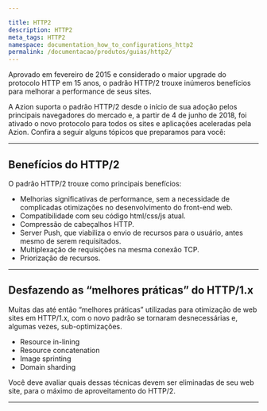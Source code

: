 ```yaml
---

title: HTTP2
description: HTTP2
meta_tags: HTTP2
namespace: documentation_how_to_configurations_http2
permalink: /documentacao/produtos/guias/http2/
---
```


Aprovado em fevereiro de 2015 e considerado o maior upgrade do protocolo HTTP em 15 anos, o padrão HTTP/2 trouxe inúmeros benefícios para melhorar a performance de seus sites.

A Azion suporta o padrão HTTP/2 desde o início de sua adoção pelos principais navegadores do mercado e, a partir de 4 de junho de 2018, foi ativado o novo protocolo para todos os sites e aplicações aceleradas pela Azion. Confira a seguir alguns tópicos que preparamos para você:

---

## Benefícios do HTTP/2 

O padrão HTTP/2 trouxe como principais benefícios:

* Melhorias significativas de performance, sem a necessidade de complicadas otimizações no desenvolvimento do front-end web.
* Compatibilidade com seu código html/css/js atual.
* Compressão de cabeçalhos HTTP.
* Server Push, que viabiliza o envio de recursos para o usuário, antes mesmo de serem requisitados.
* Multiplexação de requisições na mesma conexão TCP.
* Priorização de recursos.

---

## Desfazendo as “melhores práticas” do HTTP/1.x

Muitas das até então “melhores práticas” utilizadas para otimização de web sites em HTTP/1.x, com o novo padrão se tornaram desnecessárias e, algumas vezes, sub-optimizações.

* Resource in-lining
* Resource concatenation
* Image sprinting
* Domain sharding

Você deve avaliar quais dessas técnicas devem ser eliminadas de seu web site, para o máximo de aproveitamento do HTTP/2.





---

